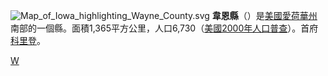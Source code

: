 {{Otheruses|韋恩縣|subject=美國愛荷華州的一個縣|other=同名的縣}}
[[File:Map_of_Iowa_highlighting_Wayne_County.svg|right]]
'''韋恩縣'''（{{lang-en|Wayne County}}）是[[美國|美國]][[愛荷華州|愛荷華州]]南部的一個縣。面積1,365平方公里，人口6,730（[[美國2000年人口普查|美國2000年人口普查]]）。首府[[科里登_(爱荷华州)|科里登]]。
{{iowa-stub}}

[[Category:艾奧瓦州行政區劃|W]]